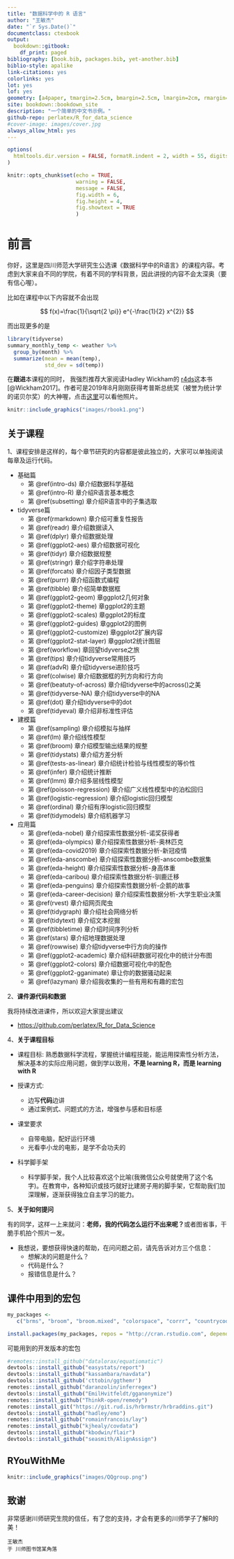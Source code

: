 ```yaml
--- 
title: "数据科学中的 R 语言"
author: "王敏杰"
date: "`r Sys.Date()`"
documentclass: ctexbook
output:
  bookdown::gitbook:
    df_print: paged
bibliography: [book.bib, packages.bib, yet-another.bib]
biblio-style: apalike
link-citations: yes
colorlinks: yes
lot: yes
lof: yes
geometry: [a4paper, tmargin=2.5cm, bmargin=2.5cm, lmargin=2cm, rmargin=2cm]
site: bookdown::bookdown_site
description: "一个简单的中文书示例。"
github-repo: perlatex/R_for_data_science
#cover-image: images/cover.jpg
always_allow_html: yes
---
```


```r
options(
  htmltools.dir.version = FALSE, formatR.indent = 2, width = 55, digits = 4
)

knitr::opts_chunk$set(echo = TRUE, 
                      warning = FALSE, 
                      message = FALSE,
                      fig.width = 6, 
                      fig.height = 4,
                      fig.showtext = TRUE
                      )
```

# 前言 {-}
你好，这里是四川师范大学研究生公选课《数据科学中的R语言》的课程内容。考虑到大家来自不同的学院，有着不同的学科背景，因此讲授的内容不会太深奥（要有信心喔）。

比如在课程中以下内容就不会出现

$$
f(x)=\frac{1}{\sqrt{2 \pi}} e^{-\frac{1}{2} x^{2}}
$$

而出现更多的是

```r
library(tidyverse)
summary_monthly_temp <- weather %>% 
  group_by(month) %>% 
  summarize(mean = mean(temp), 
            std_dev = sd(temp))
```


在**跟进**本课程的同时， 我强烈推荐大家阅读Hadley Wickham的
[r4ds](https://r4ds.had.co.nz/)这本书 [@Wickham2017]。作者可是2019年8月刚刚获得考普斯总统奖（被誉为统计学的诺贝尔奖）的大神喔，点击[这里](http://hadley.nz/)可以看他照片。

```r
knitr::include_graphics("images/rbook1.png")
```

## 关于课程 {-}

1、课程安排是这样的，每个章节研究的内容都是彼此独立的，大家可以单独阅读每章及运行代码。

- 基础篇
   - 第 \@ref(intro-ds) 章介绍数据科学基础
   - 第 \@ref(intro-R) 章介绍R语言基本概念
   - 第 \@ref(subsetting) 章介绍R语言中的子集选取
- tidyverse篇
   - 第 \@ref(rmarkdown) 章介绍可重复性报告
   - 第 \@ref(readr) 章介绍数据读入
   - 第 \@ref(dplyr) 章介绍数据处理
   - 第 \@ref(ggplot2-aes) 章介绍数据可视化
   - 第 \@ref(tidyr) 章介绍数据规整
   - 第 \@ref(stringr) 章介绍字符串处理
   - 第 \@ref(forcats) 章介绍因子类型数据
   - 第 \@ref(purrr) 章介绍函数式编程
   - 第 \@ref(tibble) 章介绍简单数据框
   - 第 \@ref(ggplot2-geom) 章ggplot2几何对象
   - 第 \@ref(ggplot2-theme) 章ggplot2的主题
   - 第 \@ref(ggplot2-scales) 章ggplot2的标度
   - 第 \@ref(ggplot2-guides) 章ggplot2的图例
   - 第 \@ref(ggplot2-customize) 章ggplot2扩展内容
   - 第 \@ref(ggplot2-stat-layer) 章ggplot2统计图层
   - 第 \@ref(workflow) 章回望tidyverse之旅
   - 第 \@ref(tips) 章介绍tidyverse常用技巧
   - 第 \@ref(advR) 章介绍tidyverse进阶技巧
   - 第 \@ref(colwise) 章介绍数据框的列方向和行方向
   - 第 \@ref(beatuty-of-across) 章介绍tidyverse中的across()之美
   - 第 \@ref(tidyverse-NA) 章介绍tidyverse中的NA
   - 第 \@ref(dot) 章介绍tidyverse中的dot
   - 第 \@ref(tidyeval) 章介绍非标准性评估
- 建模篇 
   - 第 \@ref(sampling) 章介绍模拟与抽样
   - 第 \@ref(lm) 章介绍线性模型
   - 第 \@ref(broom) 章介绍模型输出结果的规整
   - 第 \@ref(tidystats) 章介绍方差分析
   - 第 \@ref(tests-as-linear) 章介绍统计检验与线性模型的等价性
   - 第 \@ref(infer) 章介绍统计推断
   - 第 \@ref(lmm) 章介绍多层线性模型
   - 第 \@ref(poisson-regression) 章介绍广义线性模型中的泊松回归
   - 第 \@ref(logistic-regression) 章介绍logistic回归模型
   - 第 \@ref(ordinal) 章介绍有序logistic回归模型
   - 第 \@ref(tidymodels) 章介绍机器学习
- 应用篇
   - 第 \@ref(eda-nobel) 章介绍探索性数据分析-诺奖获得者  
   - 第 \@ref(eda-olympics) 章介绍探索性数据分析-奥林匹克  
   - 第 \@ref(eda-covid2019) 章介绍探索性数据分析-新冠疫情  
   - 第 \@ref(eda-anscombe) 章介绍探索性数据分析-anscombe数据集  
   - 第 \@ref(eda-height) 章介绍探索性数据分析-身高体重 
   - 第 \@ref(eda-caribou) 章介绍探索性数据分析-驯鹿迁移  
   - 第 \@ref(eda-penguins) 章介绍探索性数据分析-企鹅的故事
   - 第 \@ref(eda-career-decision) 章介绍探索性数据分析-大学生职业决策
   - 第 \@ref(rvest) 章介绍网页爬虫
   - 第 \@ref(tidygraph) 章介绍社会网络分析
   - 第 \@ref(tidytext) 章介绍文本挖掘
   - 第 \@ref(tibbletime) 章介绍时间序列分析
   - 第 \@ref(stars) 章介绍地理数据处理
   - 第 \@ref(rowwise) 章介绍tidyverse中行方向的操作
   - 第 \@ref(ggplot2-academic) 章介绍科研数据可视化中的统计分布图
   - 第 \@ref(ggplot2-colors) 章介绍数据可视化中的配色
   - 第 \@ref(ggplot2-gganimate) 章让你的数据骚动起来
   - 第 \@ref(lazyman) 章介绍我收集的一些有用和有趣的宏包



2、**课件源代码和数据**

  我将持续改进课件，所以欢迎大家提出建议
  
- <https://github.com/perlatex/R_for_Data_Science>


<!-- 3、课程视频 -->

<!-- - 部分课程视频放在[bilibili](https://space.bilibili.com/627373342/video)网站 -->



4、**关于课程目标**

- 课程目标: 熟悉数据科学流程，掌握统计编程技能，能运用探索性分析方法，解决基本的实际应用问题，做到学以致用，**不是 learning R，而是 learning with R**

- 授课方式: 
  - 边写**代码**边讲
  - 通过案例式、问题式的方法，增强参与感和目标感

- 课堂要求
  - 自带电脑，配好运行环境
  - 光看李小龙的电影，是学不会功夫的
  
- 科学脚手架
  - 科学脚手架，我个人比较喜欢这个比喻(我微信公众号就使用了这个名字)。在教育中，各种知识或技巧就好比建房子用的脚手架，它帮助我们加深理解，逐渐获得独立自主学习的能力。
  


5、**关于如何提问**

有的同学，这样一上来就问：**老师，我的代码怎么运行不出来呢？**或者图省事，干脆手机拍个照片一发。

- 我想说，要想获得快速的帮助，在问问题之前，请先告诉对方三个信息：
   - 想解决的问题是什么？
   - 代码是什么？
   - 报错信息是什么？



## 课件中用到的宏包 {-}

```r
my_packages <- 
   c("brms", "broom", "broom.mixed", "colorspace", "corrr", "countrycode", "cowplot", "cranlogs", "datapasta", "datasauRus", "devtools", "dplyr", "equatiomatic", "forcats", "gapminder", "geoshpere", "gganimate", "ggbeeswarm", "ggeffects", "ggforce", "gghighlight", "ggimage", "ggplot2", "ggpubr", "ggraph", "ggrepel", "ggridges", "ggstatsplot", "ggtext", "ggthemes", "gt", "gtsummary", "haven", "here", "janitor", "knitr", "latex2exp", "lme4", "lubridate", "maps", "margins", "MASS", "modelr", "naniar", "nycflights13", "ordinal", "pacman", "pacman", "paletteer", "palmerpenguins", "patchwork", "performance", "purrr", "readr", "readxl", "remotes", "reprex", "rlang", "rmarkdown", "rstan", "rvest", "scales", "sf", "shadowtext", "showtext", "slider", "stars", "statsExpressions", "stringr", "styler", "tibble", "tibbletime", "tidybayes", "tidygraph", "tidymodels", "tidyr", "tidytext", "tidyverse", "tinytex", "viridis", "visdat")
```


```r
install.packages(my_packages, repos = "http://cran.rstudio.com", dependencies = T)
```



可能用到的开发版本的宏包

```r
#remotes::install_github("datalorax/equatiomatic")
devtools::install_github("easystats/report")
devtools::install_github("kassambara/navdata")
devtools::install_github('cttobin/ggthemr')
remotes::install_github("daranzolin/inferregex")
devtools::install_github("EmilHvitfeldt/gganonymize")
remotes::install_github("ThinkR-open/remedy") 
remotes::install_git("https://git.rud.is/hrbrmstr/hrbraddins.git") 
devtools::install_github("hadley/emo") 
remotes::install_github("romainfrancois/lay")
remotes::install_github("kjhealy/covdata")
devtools::install_github("kbodwin/flair")
devtools::install_github("seasmith/AlignAssign")
```





## RYouWithMe {-}

```r
knitr::include_graphics("images/QQgroup.png")
```



## 致谢 {-}

非常感谢川师研究生院的信任，有了您的支持，才会有更多的川师学子了解R的美！

```block2
王敏杰  
于 川师图书馆某角落
```

